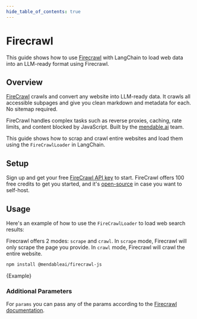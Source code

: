 ```yaml
---
hide_table_of_contents: true
---
```


# Firecrawl

This guide shows how to use [Firecrawl](https://firecrawl.dev) with LangChain to load web data into an LLM-ready format using Firecrawl.

## Overview

[FireCrawl](https://firecrawl.dev) crawls and convert any website into LLM-ready data. It crawls all accessible subpages and give you clean markdown and metadata for each. No sitemap required.

FireCrawl handles complex tasks such as reverse proxies, caching, rate limits, and content blocked by JavaScript. Built by the [mendable.ai](https://mendable.ai) team.

This guide shows how to scrap and crawl entire websites and load them using the `FireCrawlLoader` in LangChain.

## Setup

Sign up and get your free [FireCrawl API key](https://firecrawl.dev) to start. FireCrawl offers 100 free credits to get you started, and it's [open-source](https://github.com/mendableai/firecrawl) in case you want to self-host.

## Usage

Here's an example of how to use the `FireCrawlLoader` to load web search results:

Firecrawl offers 2 modes: `scrape` and `crawl`. In `scrape` mode, Firecrawl will only scrape the page you provide. In `crawl` mode, Firecrawl will crawl the entire website.


```bash npm2yarn
npm install @mendableai/firecrawl-js
```

<CodeBlock language="typescript">{Example}</CodeBlock>

### Additional Parameters

For `params` you can pass any of the params according to the [Firecrawl documentation](https://docs.firecrawl.dev).
